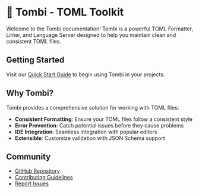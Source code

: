 # 🦅 Tombi - TOML Toolkit

Welcome to the Tombi documentation! Tombi is a powerful TOML Formatter, Linter,
and Language Server designed to help you maintain clean and consistent TOML files.

## Getting Started

Visit our [Quick Start Guide](/documentation/installation) to begin using Tombi in your projects.

## Why Tombi?

Tombi provides a comprehensive solution for working with TOML files:

- **Consistent Formatting**: Ensure your TOML files follow a consistent style
- **Error Prevention**: Catch potential issues before they cause problems
- **IDE Integration**: Seamless integration with popular editors
- **Extensible**: Customize validation with JSON Schema support

## Community

- [GitHub Repository](https://github.com/tombi-toml/tombi)
- [Contributing Guidelines](/contributing)
- [Report Issues](https://github.com/tombi-toml/tombi/issues)
